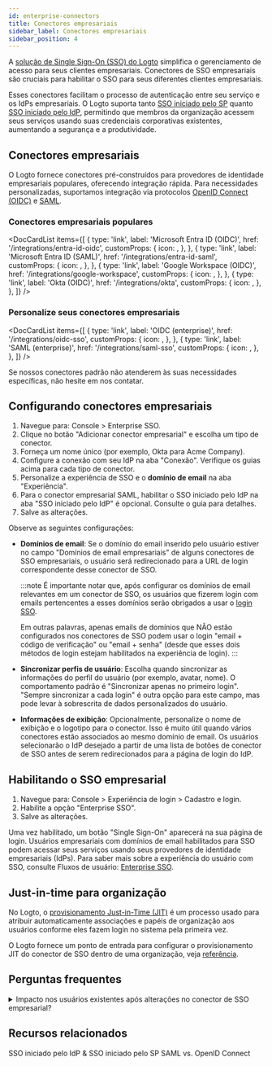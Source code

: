 ```yaml
---
id: enterprise-connectors
title: Conectores empresariais
sidebar_label: Conectores empresariais
sidebar_position: 4
---
```



A [solução de Single Sign-On (SSO) do Logto](/end-user-flows/enterprise-sso) simplifica o gerenciamento de acesso para seus clientes empresariais. Conectores de SSO empresariais são cruciais para habilitar o SSO para seus diferentes clientes empresariais.

Esses conectores facilitam o processo de autenticação entre seu serviço e os IdPs empresariais. O Logto suporta tanto [SSO iniciado pelo SP](/end-user-flows/enterprise-sso/sp-initiated-sso) quanto [SSO iniciado pelo IdP](/end-user-flows/enterprise-sso/idp-initiated-sso), permitindo que membros da organização acessem seus serviços usando suas credenciais corporativas existentes, aumentando a segurança e a produtividade.

## Conectores empresariais

O Logto fornece conectores pré-construídos para provedores de identidade empresariais populares, oferecendo integração rápida. Para necessidades personalizadas, suportamos integração via protocolos [OpenID Connect (OIDC)](https://auth.wiki/openid-connect) e [SAML](https://auth.wiki/saml).

### Conectores empresariais populares

<DocCardList
  items={[
    {
      type: 'link',
      label: 'Microsoft Entra ID (OIDC)',
      href: '/integrations/entra-id-oidc',
      customProps: {
        icon: <MicrosoftEntraId />,
      },
    },
    {
      type: 'link',
      label: 'Microsoft Entra ID (SAML)',
      href: '/integrations/entra-id-saml',
      customProps: {
        icon: <MicrosoftEntraId />,
      },
    },
    {
      type: 'link',
      label: 'Google Workspace (OIDC)',
      href: '/integrations/google-workspace',
      customProps: {
        icon: <GoogleWorkspace />,
      },
    },
    {
      type: 'link',
      label: 'Okta (OIDC)',
      href: '/integrations/okta',
      customProps: {
        icon: <Okta />,
      },
    },
  ]}
/>

### Personalize seus conectores empresariais

<DocCardList
  items={[
    {
      type: 'link',
      label: 'OIDC (enterprise)',
      href: '/integrations/oidc-sso',
      customProps: {
        icon: <Oidc />,
      },
    },
    {
      type: 'link',
      label: 'SAML (enterprise)',
      href: '/integrations/saml-sso',
      customProps: {
        icon: <Saml />,
      },
    },
  ]}
/>

Se nossos conectores padrão não atenderem às suas necessidades específicas, não hesite em nos contatar.

## Configurando conectores empresariais

1. Navegue para: <CloudLink to="/enterprise-sso">Console > Enterprise SSO</CloudLink>.
2. Clique no botão "Adicionar conector empresarial" e escolha um tipo de conector.
3. Forneça um nome único (por exemplo, Okta para Acme Company).
4. Configure a conexão com seu IdP na aba "Conexão". Verifique os guias acima para cada tipo de conector.
5. Personalize a experiência de SSO e o **domínio de email** na aba "Experiência".
6. Para o conector empresarial SAML, habilitar o SSO iniciado pelo IdP na aba "SSO iniciado pelo IdP" é opcional. Consulte o guia para detalhes.
7. Salve as alterações.

Observe as seguintes configurações:

- **Domínios de email**: Se o domínio do email inserido pelo usuário estiver no campo "Domínios de email empresariais" de alguns conectores de SSO empresariais, o usuário será redirecionado para a URL de login correspondente desse conector de SSO.

  :::note
  É importante notar que, após configurar os domínios de email relevantes em um conector de SSO, os usuários que fizerem login com emails pertencentes a esses domínios serão obrigados a usar o [login SSO](/end-user-flows/enterprise-sso).

  Em outras palavras, apenas emails de domínios que NÃO estão configurados nos conectores de SSO podem usar o login "email + código de verificação" ou "email + senha" (desde que esses dois métodos de login estejam habilitados na experiência de login).
  :::

- **Sincronizar perfis de usuário**: Escolha quando sincronizar as informações do perfil do usuário (por exemplo, avatar, nome). O comportamento padrão é "Sincronizar apenas no primeiro login". "Sempre sincronizar a cada login" é outra opção para este campo, mas pode levar à sobrescrita de dados personalizados do usuário.
- **Informações de exibição**: Opcionalmente, personalize o nome de exibição e o logotipo para o conector. Isso é muito útil quando vários conectores estão associados ao mesmo domínio de email. Os usuários selecionarão o IdP desejado a partir de uma lista de botões de conector de SSO antes de serem redirecionados para a página de login do IdP.

## Habilitando o SSO empresarial

1. Navegue para: <CloudLink to="/sign-in-experience/sign-up-and-sign-in">Console > Experiência de login > Cadastro e login</CloudLink>.
2. Habilite a opção "Enterprise SSO".
3. Salve as alterações.

Uma vez habilitado, um botão "Single Sign-On" aparecerá na sua página de login. Usuários empresariais com domínios de email habilitados para SSO podem acessar seus serviços usando seus provedores de identidade empresariais (IdPs). Para saber mais sobre a experiência do usuário com SSO, consulte Fluxos de usuário: [Enterprise SSO](/end-user-flows/enterprise-sso).

## Just-in-time para organização

No Logto, o [provisionamento Just-in-Time (JIT)](https://auth.wiki/jit-provisioning) é um processo usado para atribuir automaticamente associações e papéis de organização aos usuários conforme eles fazem login no sistema pela primeira vez.

O Logto fornece um ponto de entrada para configurar o provisionamento JIT do conector de SSO dentro de uma organização, veja [referência](/organizations/just-in-time-provisioning).

## Perguntas frequentes

<details>
<summary>Impacto nos usuários existentes após alterações no conector de SSO empresarial?</summary>

- Adicionando SSO: As identidades de SSO serão vinculadas a contas existentes se o email corresponder.
- Removendo SSO: Remove identidades de SSO vinculadas à conta, mas mantém as contas de usuário e solicita aos usuários que configurem métodos de verificação alternativos.

</details>

## Recursos relacionados

<Url type="inline" href="https://blog.logto.io/idp-vs-sp-initiated-sso">
  SSO iniciado pelo IdP & SSO iniciado pelo SP
</Url>
<Url type="inline" href="https://blog.logto.io/differences-between-saml-and-oidc">
  SAML vs. OpenID Connect
</Url>
